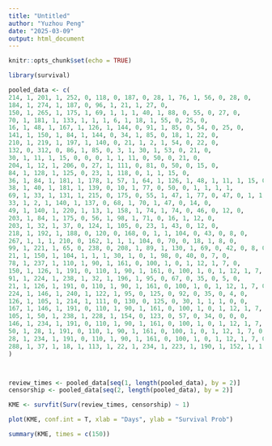 ---
title: "Untitled"
author: "Yuzhou Peng"
date: "2025-03-09"
output: html_document
---

```{r setup, include=FALSE}
knitr::opts_chunk$set(echo = TRUE)
```

```{r}
library(survival)
```

```{r}
pooled_data <- c(
214, 1, 201, 1, 252, 0, 118, 0, 187, 0, 28, 1, 76, 1, 56, 0, 28, 0,
184, 1, 274, 1, 187, 0, 96, 1, 21, 1, 27, 0,
150, 1, 265, 1, 175, 1, 69, 1, 1, 1, 40, 1, 88, 0, 55, 0, 27, 0,
70, 1, 181, 1, 133, 1, 1, 1, 6, 1, 18, 1, 55, 0, 25, 0,
16, 1, 48, 1, 167, 1, 126, 1, 144, 0, 91, 1, 85, 0, 54, 0, 25, 0,
141, 1, 150, 1, 84, 1, 144, 0, 34, 1, 85, 0, 18, 1, 22, 0,
210, 1, 219, 1, 197, 1, 140, 0, 21, 1, 2, 1, 54, 0, 22, 0,
132, 0, 312, 0, 86, 1, 85, 0, 3, 1, 30, 1, 53, 0, 21, 0,
30, 1, 11, 1, 15, 0, 0, 0, 1, 1, 11, 0, 50, 0, 21, 0,
204, 1, 12, 1, 206, 0, 27, 1, 111, 0, 81, 0, 50, 0, 15, 0,
84, 1, 128, 1, 125, 0, 23, 1, 118, 0, 1, 1, 15, 0,
36, 1, 84, 1, 181, 1, 178, 1, 57, 1, 64, 1, 126, 1, 48, 1, 11, 1, 15, 0,
38, 1, 40, 1, 181, 1, 139, 0, 10, 1, 77, 0, 50, 0, 1, 1, 1, 1,
69, 1, 33, 1, 131, 1, 215, 0, 175, 0, 55, 1, 47, 1, 77, 0, 47, 0, 1, 1,
33, 1, 2, 1, 140, 1, 137, 0, 68, 1, 70, 1, 47, 0, 14, 0,
49, 1, 140, 1, 220, 1, 13, 1, 158, 1, 74, 1, 74, 0, 46, 0, 12, 0,
203, 1, 84, 1, 175, 0, 56, 1, 98, 1, 71, 0, 16, 1, 12, 0,
203, 1, 32, 1, 37, 0, 124, 1, 105, 0, 23, 1, 43, 0, 12, 0,
218, 1, 192, 1, 188, 0, 120, 0, 168, 0, 1, 1, 104, 0, 43, 0, 8, 0,
267, 1, 1, 1, 210, 0, 162, 1, 1, 1, 104, 0, 70, 0, 18, 1, 8, 0,
99, 1, 221, 1, 65, 0, 238, 0, 208, 1, 89, 1, 130, 1, 69, 0, 42, 0, 8, 0,
21, 1, 150, 1, 104, 1, 1, 1, 30, 1, 0, 1, 98, 0, 40, 0, 7, 0,
78, 1, 237, 1, 110, 1, 90, 1, 161, 0, 100, 1, 0, 1, 12, 1, 7, 0,
150, 1, 126, 1, 191, 0, 110, 1, 90, 1, 161, 0, 100, 1, 0, 1, 12, 1, 7, 0,
91, 1, 224, 1, 238, 1, 32, 1, 196, 1, 95, 0, 67, 0, 35, 0, 5, 0,
21, 1, 126, 1, 191, 0, 110, 1, 90, 1, 161, 0, 100, 1, 0, 1, 12, 1, 7, 0,
224, 1, 146, 1, 240, 1, 122, 1, 95, 0, 125, 0, 92, 0, 35, 0, 4, 0,
126, 1, 105, 1, 214, 1, 111, 0, 130, 0, 125, 0, 30, 1, 1, 1, 0, 0,
167, 1, 146, 1, 191, 0, 110, 1, 90, 1, 161, 0, 100, 1, 0, 1, 12, 1, 7, 0,
105, 1, 50, 1, 238, 1, 228, 1, 154, 0, 123, 0, 57, 0, 34, 0, 0, 0,
146, 1, 234, 1, 191, 0, 110, 1, 90, 1, 161, 0, 100, 1, 0, 1, 12, 1, 7, 0,
50, 1, 28, 1, 191, 0, 110, 1, 90, 1, 161, 0, 100, 1, 0, 1, 12, 1, 7, 0,
28, 1, 234, 1, 191, 0, 110, 1, 90, 1, 161, 0, 100, 1, 0, 1, 12, 1, 7, 0,
288, 1, 37, 1, 18, 1, 113, 1, 22, 1, 234, 1, 223, 1, 190, 1, 152, 1, 1, 1, 88, 0, 27, 0
)




```

```{r}
review_times <- pooled_data[seq(1, length(pooled_data), by = 2)]
censorship <- pooled_data[seq(2, length(pooled_data), by = 2)]

KME <- survfit(Surv(review_times, censorship) ~ 1)

plot(KME, conf.int = T, xlab = "Days", ylab = "Survival Prob")

summary(KME, times = c(150))
```